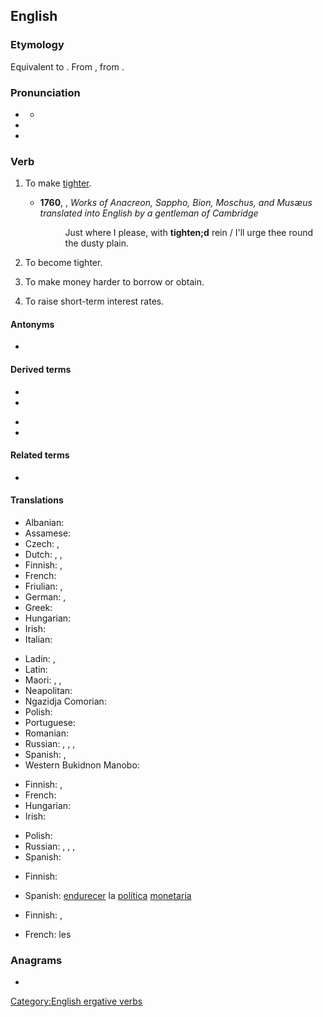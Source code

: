 ==English==

===Etymology===
Equivalent to {{suffix|en|tight|en|id2=inchoative}}. From {{inh|en|enm|tighten}}, from {{inh|en|ang|tyhtan}}.

===Pronunciation===
* {{a|UK}} {{IPA|en|/ˈtaɪ.tən/}}
** {{audio|en|LL-Q1860 (eng)-Vealhurl-tighten.wav|Audio (UK)}}
* {{rhymes|en|aɪtən}}
* {{homophones|en|titan|Titan}}

===Verb===
{{en-verb}}

# {{lb|en|transitive}} To make [[tight]]er.
#: {{ux|en|Please '''tighten''' that screw a quarter-turn.}}
#* '''1760''', {{w|Francis Fawkes}}, ''Works of Anacreon, Sappho, Bion, Moschus, and Musæus translated into English by a gentleman of Cambridge''
#*: Just where I please, with '''tighten;d''' rein / I'll urge thee round the dusty plain.
# {{lb|en|intransitive}} To become tighter.
#: {{ux|en|That joint is '''tightening''' as the wood dries.}}
# {{lb|en|economics}} To make money harder to borrow or obtain.
#: {{ux|en|If the government doesn't '''tighten''' the money supply, inflation is certain to be harsh.}}
# {{lb|en|economics}} To raise short-term interest rates.
#: {{ux|en|The Fed is expected to '''tighten''' by a quarter-point.}}

====Antonyms====
* {{sense|make tighter}} {{l|en|loosen}}

====Derived terms====
{{der-top}}
* {{l|en|retighten}}
* {{l|en|tighten one's belt}}
{{der-mid}}
* {{l|en|tighten the purse strings}}
* {{l|en|tightener}}
{{der-bottom}}

====Related terms====
* {{l|en|tight}}

====Translations====
{{trans-top|to make tighter}}
* Albanian: {{t+|sq|shtrëngoj}}
* Assamese: {{t|as|কচা}}
* Czech: {{t|cs|dotáhnout}}, {{t|cs|utáhnout}}
* Dutch: {{t+|nl|aandraaien}} {{qualifier|of a screw}}, {{t|nl|strakker maken}}, {{t|nl|strakker doen}}
* Finnish: {{t+|fi|kiristää}}, {{t+|fi|tiukentaa}}
* French: {{t+|fr|serrer}}
* Friulian: {{t|fur|strenzi}}, {{t|fur|strengi}}
* German: {{t+|de|anziehen}} {{qualifier|of a screw}}, {{t+|de|straffen}} {{qualifier|of a rope, belt etc.}}
* Greek: {{t+|el|σφίγγω|sc=Grek}}
* Hungarian: {{t+|hu|szorít}}
* Irish: {{t|ga|dlúthaigh}}
* Italian: {{t+|it|stringere}}
{{trans-mid}}
* Ladin: {{t|lld|strenjer}}, {{t|lld|strenje}}
* Latin: {{t|la|stringō}}
* Maori: {{t|mi|whakakikī}}, {{t|mi|nonoti }}, {{t|mi|whakawhena }}
* Neapolitan: {{t|nap|strenge}}
* Ngazidja Comorian: {{t|zdj|sasanya|alt=usasanya}}
* Polish: {{t+|pl|zacieśniać}}
* Portuguese: {{t+|pt|apertar}}
* Romanian: {{t+|ro|strânge}}
* Russian: {{t+|ru|натя́гивать|impf}}, {{t+|ru|натяну́ть|pf}}, {{t+|ru|затя́гивать|impf}}, {{t+|ru|затяну́ть|pf}}
* Spanish: {{t+|es|apretar}}, {{t+|es|tensar}}
* Western Bukidnon Manobo: {{t|mbb|heɣet}}
{{trans-bottom}}

{{trans-top|to become tighter}}
* Finnish: {{t+|fi|kiristyä}}, {{t|fi|tiukentua}}
* French: {{t+|fr|se resserrer}}
* Hungarian: {{t+|hu|feszül}}
* Irish: {{t|ga|dlúthaigh}}
{{trans-mid}}
* Polish: {{t|pl|zacieśniać się}}
* Russian: {{t+|ru|натя́гиваться|impf}}, {{t+|ru|натяну́ться|pf}}, {{t+|ru|затя́гиваться|impf}}, {{t+|ru|затяну́ться|pf}}
* Spanish: {{t|es|tensarse}}
{{trans-bottom}}

{{trans-top|to make money harder to obtain}}
* Finnish: {{t+|fi|kiristää}}
{{trans-mid}}
* Spanish: [[endurecer]] la [[política]] [[monetaria]]
{{trans-bottom}}

{{trans-top|to raise interest rate}}
* Finnish: {{t|fi|[[nostaa]] [[korko|korkoa]]}}, {{t+|fi|korottaa}}
{{trans-mid}}
* French: {{t+|fr|resserrer}} les {{t+|fr|taux|m}}
{{trans-bottom}}

===Anagrams===
* {{anagrams|en|a=eghintt|tingeth}}

[[Category:English ergative verbs]]